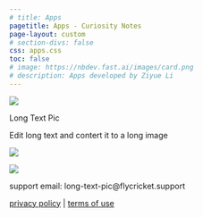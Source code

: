```yaml
---
# title: Apps
pagetitle: Apps - Curiosity Notes
page-layout: custom
# section-divs: false
css: apps.css
toc: false
# image: https://nbdev.fast.ai/images/card.png
# description: Apps developed by Ziyue Li
---
```


::::::{.long-text-pic}
:::::{.grid .gap-0 .container}
::::{.g-col-12 .g-col-md-7}
![](images/Long-Text-Pic-banner.png)
::::

::::{.text .g-col-12 .g-col-md-5}
[Long Text Pic]{.app-name}

[Edit long text and contert it
to a long image]{.app-subtitle}

:::{.app-link}
:::{.app-link-item .qrcode}
<img src="https://tools-qr-production.s3.amazonaws.com/output/apple-toolbox/35142435f6542ef4f3c5751f85271dc9/640c735d40f77518bf91755bf5a6fff3.png">
:::

:::{.app-link-item .app-image}
[![](images/Download_on_the_App_Store_Badge.svg)](https://apple.co/46avN7E)
:::
:::

:::{.support}
support email: long-text-pic@flycricket.support

[privacy policy](https://doc-hosting.flycricket.io/long-text-pic-privacy-policy/9fb63f5d-7387-4a59-a7b5-e9f31aff2121/privacy)   |   [terms of use](https://doc-hosting.flycricket.io/long-text-pic-terms-of-use/225e88ee-450f-4fad-8403-42113088f4b6/terms)
:::
::::
:::::
::::::